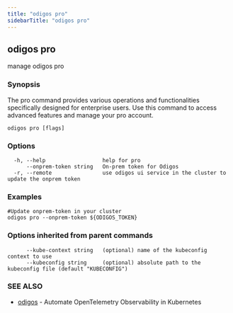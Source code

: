 ```yaml
---
title: "odigos pro"
sidebarTitle: "odigos pro"
---
```

## odigos pro

manage odigos pro

### Synopsis

The pro command provides various operations and functionalities specifically designed for enterprise users. Use this command to access advanced features and manage your pro account.

```
odigos pro [flags]
```

### Options

```
  -h, --help                  help for pro
      --onprem-token string   On-prem token for Odigos
  -r, --remote                use odigos ui service in the cluster to update the onprem token
```

### Examples

```
#Update onprem-token in your cluster
odigos pro --onprem-token ${ODIGOS_TOKEN}

```
### Options inherited from parent commands

```
      --kube-context string   (optional) name of the kubeconfig context to use
      --kubeconfig string     (optional) absolute path to the kubeconfig file (default "KUBECONFIG")
```

### SEE ALSO

* [odigos](/cli/odigos)	 - Automate OpenTelemetry Observability in Kubernetes